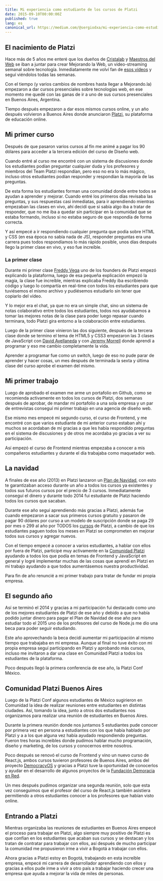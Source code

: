 ```yaml
---
title: Mi experiencia como estudiante de los cursos de Platzi
date: 2015-09-10T00:00:00Z
published: true
lang: es
canonical_url: https://medium.com/@sergiodxa/mi-experiencia-como-estudiante-de-los-cursos-de-platzi-d7e54368bdff
---
```


## El nacimiento de Platzi

Hace más de 5 años me enteré que los dueños de [Cristalab](https://www.cristalab.com/) y [Maestros del Web](https://www.maestrosdelweb.com/) se iban a juntar para crear Mejorando la Web, un video-streaming semanal sobre tecnología. Inmediatamente me volví fan de [esos vídeos](https://www.youtube.com/channel/UC55-mxUj5Nj3niXFReG44OQ) y seguí viéndolos todas las semanas.

Con el tiempo (y varios cambios de nombres hasta llegar a Mejorando.la) empezaron a dar cursos presenciales sobre tecnologías web, en ese momento me quedé con las ganas de ir a uno de sus cursos presenciales en Buenos Aires, Argentina.

Tiempo después empezaron a dar esos mismos cursos online, y un año después volvieron a Buenos Aires donde anunciaron [Platzi](https://platzi.com/), su plataforma de educación online.

<!-- <Video
  youtube="zwhE7U1JUEI"
  caption="Presentación de Platzi en Mejorando.la Conferencia Argentina"
/> -->

## Mi primer curso

Después de que pasaron varios cursos al fín me animé a pagar los 90 dólares para acceder a la tercera edición del curso de Diseño web.

Cuando entré al curso me encontré con un sistema de discusiones donde los estudiantes podían preguntar cualquier duda y los profesores y miembros del Team Platzi respondían, pero eso no era lo más mágico, incluso otros estudiantes podían responder y respondían la mayoría de las preguntas.

De esta forma los estudiantes forman una comunidad donde entre todos se ayudan a aprender y mejorar. Cuando entré los primeros días revisaba las preguntas, y sus respuestas casi inmediatas, para ir aprendiendo mientras empezaban las clases en vivo, ahí decidí que si sabía algo iba a tratar de responder, que no me iba a quedar sin participar en la comunidad que se estaba formando, incluso si no estaba seguro de que respondía de forma correcta.

Y así empecé a ir respondiendo cualquier pregunta que podía sobre HTML y CSS (en esa época no sabía nada de JS), responder preguntas era una carrera pues todos respondíamos lo más rápido posible, unos días después llego la primer clase en vivo, y eso fue increíble.

### La primer clase

Durante mi primer clase [Freddy Vega](https://twitter.com/freddier) uno de los founders de Platzi empezó explicando la plataforma, luego de esa pequeña explicación empezó la magia, la clase fue increíble, mientras explicaba Freddy iba escribiendo código y luego lo compartía en real-time con todos los estudiantes para que tuviésemos el mismo archivo y pudiésemos estudiarlo sin tener que copiarlo del vídeo.

Y lo mejor era el chat, ya que no era un simple chat, sino un sistema de notas colaborativo entre todos los estudiantes, todos nos ayudabamos a tomar las mejores notas de la clase para poder luego repasar cuando terminara, todo Platzi gira entorno a la colaboración entre estudiantes.

Luego de la primer clase vinieron las dos siguiente, después de la tercera clase donde se termino el tema de HTML5 y CSS3 empezaron las 3 clases de JavaScript con [David Avellaneda](https://twitter.com/davsket) y con [Jeremy Morrell](https://twitter.com/JeremyMorrell) donde aprendí a programar y eso me cambio completamente la vida.

Aprender a programar fue como un switch, luego de eso no pude parar de aprender y hacer cosas, un mes después de terminada la sexta y última clase del curso aprobe el examen del mismo.

## Mi primer trabajo

Luego de aprobado el examen me arme un portafolio en Github, como se recomienda activamente en todos los cursos de Platzi, dos semanas después de aprobar, de mandar mi portafolio a una sola empresa y un par de entrevistas conseguí mi primer trabajo en una agencia de diseño web.

Ese mismo mes empecé mi segundo curso, el curso de Frontend, y me encontré con que varios estudiante de mi anterior curso estaban ahí y muchos se acordaban de mí gracias a que les había respondido preguntas en el sistema de discusiones y de otros me acordaba yo gracias a ver su participación.

Así empezó el curso de Frontend mientras empezaba a conocer a mis compañeros estudiantes y durante el día trabajaba como maquetador web.

## La navidad

<!-- <Video youtube="s23b6j7orXo" caption="Mejorando.la Navidad 2014" /> -->

A finales de ese año (2013) en Platzi lanzaron un [Plan de Navidad](https://platzi.com/navidad/), con esto te garantizaban acceso durante un año a todos los cursos ya existentes y todos sus futuros cursos por el precio de 3 cursos. Inmediatamente conseguí el dinero y durante todo 2014 fui estudiante de Platzi haciendo todos los cursos que sacaban.

Durante ese año seguí aprendiendo más gracias a Platzi, además fue cuando empezaron a sacar sus primeros cursos gratuito y pasaron de pagar 90 dólares por curso a un modelo de suscripción donde se paga 29 por mes o 299 al año por TODOS los [cursos](https://platzi.com/cursos/) de Platzi, a cambio de que los estudiantes paguen todos los meses en Platzi se comprometen en mejorar todos sus cursos y agregar nuevos.

Con el tiempo empecé a conocer a varios estudiantes, a hablar con ellos por fuera de Platzi, participé muy activamente en la [Comunidad Platzi](https://platzi.com/cursos/comunidad-platzi/) ayudando a todos los que podía en temas de Frontend y JavaScript en general y logré implementar muchas de las cosas que aprendí en Platzi en mi trabajo ayudando a que todos aumentásemos nuestra productividad.

Para fin de año renuncié a mi primer trabajo para tratar de fundar mi propia empresa.

## El segundo año

Así se terminó el 2014 y gracias a mi participación fui destacado como uno de los mejores estudiantes de Platzi de ese año y debido a que no había podido juntar dinero para pagar el Plan de Navidad de ese año para estudiar todo el 2015 uno de los profesores del curso de Node.js me dio una beca para poder seguir estudiando.

Este año aprovechando la beca decidí aumentar mi participación al mismo tiempo que trabajaba en mi empresa. Aunque al final no tuve éxito con mi propia empresa seguí participando en Platzi y aprobando más cursos, incluso me invitaron a dar una clase en Comunidad Platzi a todos los estudiantes de la plataforma.

Poco después llegó la primera conferencia de ese año, la Platzi Conf México.

<!-- <Video youtube="k14uVEpkjbU" /> -->

## Comunidad Platzi Buenos Aires

Luego de la Platzi Conf algunos estudiantes de México sugirieron en Comunidad la idea de realizar reuniones entre estudiantes en distintas ciudades. Así, tomando la idea, junto a otros dos estudiantes nos organizamos para realizar una reunión de estudiantes en Buenos Aires.

Durante la primera reunión donde nos juntamos 5 estudiantes pude conocer por primera vez en persona a estudiantes con los que había hablado por Platzi y a a los que alguna vez había ayudado respondiendo preguntas. Fueron tres horas increibles donde pudimos hablar mucho programación, diseño y marketing, de los cursos y conocernos entre nosotros.

Poco después se renovó el curso de Frontend y vino un nuevo curso de React.js, ambos cursos tuvieron profesores de Buenos Aires, ambos del proyecto [DemocracyOS](https://democracyos.org/) y gracias a Platzi tuve la oportunidad de conocerlos y ayudar en el desarrollo de algunos proyectos de la [Fundación Demoracia en Red](https://democraciaenred.org/).

Un mes después pudimos organizar una segunda reunión, solo que esta vez conseguimos que el profesor del curso de React.js también asistiera permitiendo a otros estudiantes conocer a los profesores que habían visto online.

## Entrando a Platzi

Mientras organizaba las reuniones de estudiantes en Buenos Aires empecé el proceso para trabajar en Platzi, algo siempre muy positivo de Platzi es que confían en los estudiantes que acaban sus cursos y se destacan y los tratan de contratar para trabajar con ellos, así después de mucho participar la comunidad me propusieron irme a vivir a Bogotá a trabajar con ellos.

Ahora gracias a Platzi estoy en Bogotá, trabajando en esta increíble empresa, empecé mi carrera de desarrollador aprendiendo con ellos y gracias a ellos pude irme a vivir a otro país a trabajar haciendo crecer una empresa que ayuda a mejorar la vida de miles de personas.
